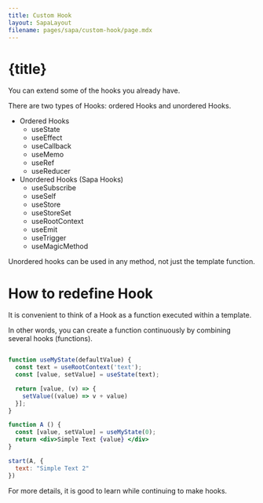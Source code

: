 ```yaml
---
title: Custom Hook
layout: SapaLayout
filename: pages/sapa/custom-hook/page.mdx
---
```


# {title}

You can extend some of the hooks you already have.

There are two types of Hooks: ordered Hooks and unordered Hooks.

* Ordered Hooks 
  * useState
  * useEffect
  * useCallback
  * useMemo
  * useRef
  * useReducer
* Unordered Hooks (Sapa Hooks)
  * useSubscribe
  * useSelf
  * useStore
  * useStoreSet
  * useRootContext
  * useEmit
  * useTrigger
  * useMagicMethod

Unordered hooks can be used in any method, not just the template function.

# How to redefine Hook

It is convenient to think of a Hook as a function executed within a template.

In other words, you can create a function continuously by combining several hooks (functions).

```jsx

function useMyState(defaultValue) {
  const text = useRootContext('text');
  const [value, setValue] = useState(text);

  return [value, (v) => {
    setValue((value) => v + value)
  }];
}

function A () {
  const [value, setValue] = useMyState(0);
  return <div>Simple Text {value} </div>
}

start(A, {
  text: "Simple Text 2"
})

```

For more details, it is good to learn while continuing to make hooks.